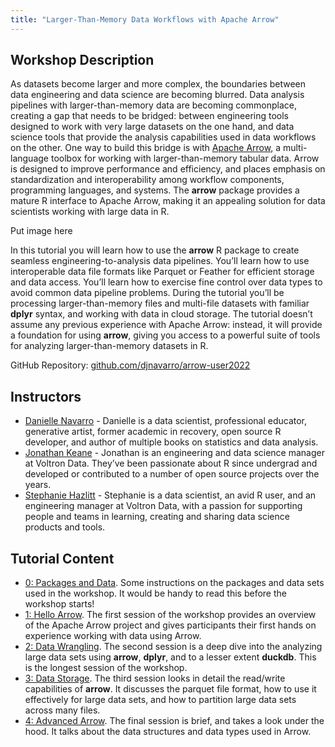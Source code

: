 ```yaml
---
title: "Larger-Than-Memory Data Workflows with Apache Arrow"
---
```


## Workshop Description

As datasets become larger and more complex, the boundaries between data engineering and data science are becoming blurred. Data analysis pipelines with larger-than-memory data are becoming commonplace, creating a gap that needs to be bridged: between engineering tools designed to work with very large datasets on the one hand, and data science tools that provide the analysis capabilities used in data workflows on the other. One way to build this bridge is with [Apache Arrow](https://arrow.apache.org/), a multi-language toolbox for working with larger-than-memory tabular data. Arrow is designed to improve performance and efficiency, and places emphasis on standardization and interoperability among workflow components, programming languages, and systems. The **arrow** package provides a mature R interface to Apache Arrow, making it an appealing solution for data scientists working with large data in R.

::: {.column-margin}
Put image here
:::

In this tutorial you will learn how to use the **arrow** R package to create seamless engineering-to-analysis data pipelines. You’ll learn how to use interoperable data file formats like Parquet or Feather for efficient storage and data access. You’ll learn how to exercise fine control over data types to avoid common data pipeline problems. During the tutorial you’ll be processing larger-than-memory files and multi-file datasets with familiar **dplyr** syntax, and working with data in cloud storage. The tutorial doesn’t assume any previous experience with Apache Arrow: instead, it will provide a foundation for using **arrow**, giving you access to a powerful suite of tools for analyzing larger-than-memory datasets in R.

GitHub Repository: [github.com/djnavarro/arrow-user2022](https://github.com/djnavarro/arrow-user2022)

## Instructors 

- [Danielle Navarro](https://djnavarro.net/) - Danielle is a data scientist, professional educator, generative artist, former academic in recovery, open source R developer, and author of multiple books on statistics and data analysis. 
- [Jonathan Keane](https://jonkeane.com/) - Jonathan is an engineering and data science manager at Voltron Data. They've been passionate about R since undergrad and developed or contributed to a number of open source projects over the years.
- [Stephanie Hazlitt](https://twitter.com/stephhazlitt) - Stephanie is a data scientist, an avid R user, and an engineering manager at Voltron Data, with a passion for supporting people and teams in learning, creating and sharing data science products and tools.

## Tutorial Content

- [0: Packages and Data](packages-and-data.html). Some instructions on the packages and data sets used in the workshop. It would be handy to read this before the workshop starts!
- [1: Hello Arrow](hello-arrow.html). The first session of the workshop provides an overview of the Apache Arrow project and gives participants their first hands on experience working with data using Arrow. 
- [2: Data Wrangling](data-wrangling.html). The second session is a deep dive into the analyzing large data sets using **arrow**, **dplyr**, and to a lesser extent **duckdb**. This is the longest session of the workshop.
- [3: Data Storage](data-storage.html). The third session looks in detail the read/write capabilities of **arrow**. It discusses the parquet file format, how to use it effectively for large data sets, and how to partition large data sets across many files.
- [4: Advanced Arrow](advanced.html). The final session is brief, and takes a look under the hood. It talks about the data structures and data types used in Arrow.
